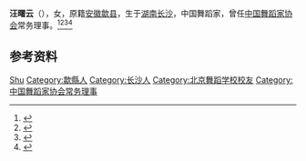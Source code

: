 '''汪曙云'''（{{bd|1936年|}}），女，原籍[[安徽|安徽]][[歙县|歙县]]，生于[[湖南|湖南]][[长沙|长沙]]，中国舞蹈家，曾任[[中国舞蹈家协会|中国舞蹈家协会]]常务理事。<ref>{{Cite book|title=中国当代艺术界名人录|author=中国名人研究院编; 异天, 戈德主编|publisher=社会科学文献出版社|year=1993|isbn=|location=北京|pages=}}</ref><ref>{{Cite book|title=二十世纪中国名人辞典|author=蔡开松, 于信凤主编; 曾卓明, 周溯源, 赵书刚副主编|publisher=辽宁人民出版社|year=1991|isbn=|location=沈阳|pages=}}</ref><ref>{{Cite book|title=华夏妇女名人词典|author=周行健主编|publisher=华夏出版社|year=1988|isbn=|location=北京|pages=}}</ref><ref>{{Cite book|title=湖南百科全书|author=禹舜主编; 洪期钧副主编|publisher=岳麓书社|year=1999|isbn=|location=长沙|pages=}}</ref>

== 参考资料 ==
{{reflist}}

{{Navboxes
| title  = 汪曙云在[[中国舞蹈家协会|中国舞蹈家协会]]的职务
| list1  =
{{中国舞蹈家协会第四届理事会}}
{{中国舞蹈家协会第七届理事会}}
}}

{{Authority control}}
{{DEFAULTSORT:Wang汪}}
[[Category:汪姓|Shu]]
[[Category:歙縣人|Category:歙縣人]]
[[Category:长沙人|Category:长沙人]]
[[Category:北京舞蹈学校校友|Category:北京舞蹈学校校友]]
[[Category:中国舞蹈家协会常务理事|Category:中国舞蹈家协会常务理事]]

{{中国人物小作品}}